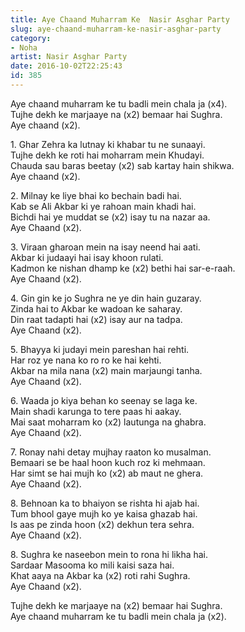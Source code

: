 ```yaml
---
title: Aye Chaand Muharram Ke  Nasir Asghar Party
slug: aye-chaand-muharram-ke-nasir-asghar-party
category: 
- Noha
artist: Nasir Asghar Party
date: 2016-10-02T22:25:43
id: 385
---
```


<p>Aye chaand muharram ke tu badli mein chala ja (x4).<br />
Tujhe dekh ke marjaaye na (x2) bemaar hai Sughra.<br />
Aye chaand (x2).</p>
<p>1. Ghar Zehra ka lutnay ki khabar tu ne sunaayi.<br />
Tujhe dekh ke roti hai moharram mein Khudayi.<br />
Chauda sau baras beetay (x2) sab kartay hain shikwa.<br />
Aye chaand (x2).</p>
<p>2. Milnay ke liye bhai ko bechain badi hai.<br />
Kab se Ali Akbar ki ye rahoan main khadi hai.<br />
Bichdi hai ye muddat se (x2) isay tu na nazar aa.<br />
Aye Chaand (x2).</p>
<p>3. Viraan gharoan mein na isay neend hai aati.<br />
Akbar ki judaayi hai isay khoon rulati.<br />
Kadmon ke nishan dhamp ke (x2) bethi hai sar-e-raah.<br />
Aye Chaand (x2).</p>
<p>4. Gin gin ke jo Sughra ne ye din hain guzaray.<br />
Zinda hai to Akbar ke wadoan ke saharay.<br />
Din raat tadapti hai (x2) isay aur na tadpa.<br />
Aye Chaand (x2).</p>
<p>5. Bhayya ki judayi mein pareshan hai rehti.<br />
Har roz ye nana ko ro ro ke hai kehti.<br />
Akbar na mila nana (x2) main marjaungi tanha.<br />
Aye Chaand (x2).</p>
<p>6. Waada jo kiya behan ko seenay se laga ke.<br />
Main shadi karunga to tere paas hi aakay.<br />
Mai saat moharram ko (x2) lautunga na ghabra.<br />
Aye Chaand (x2).</p>
<p>7. Ronay nahi detay mujhay raaton ko musalman.<br />
Bemaari se be haal hoon kuch roz ki mehmaan.<br />
Har simt se hai mujh ko (x2) ab maut ne ghera.<br />
Aye Chaand (x2).</p>
<p>8. Behnoan ka to bhaiyon se rishta hi ajab hai.<br />
Tum bhool gaye mujh ko ye kaisa ghazab hai.<br />
Is aas pe zinda hoon (x2) dekhun tera sehra.<br />
Aye Chaand (x2).</p>
<p>8. Sughra ke naseebon mein to rona hi likha hai.<br />
Sardaar Masooma ko mili kaisi saza hai.<br />
Khat aaya na Akbar ka (x2) roti rahi Sughra.<br />
Aye Chaand (x2).</p>
<p>Tujhe dekh ke marjaaye na (x2) bemaar hai Sughra.<br />
Aye chaand muharram ke tu badli mein chala ja (x2).</p>